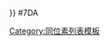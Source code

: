 <noinclude>{{color sample|{{ {{PAGENAME}} }}}} </noinclude><nowiki>#</nowiki>7DA<noinclude>

[[Category:同位素列表模板]]
</noinclude>